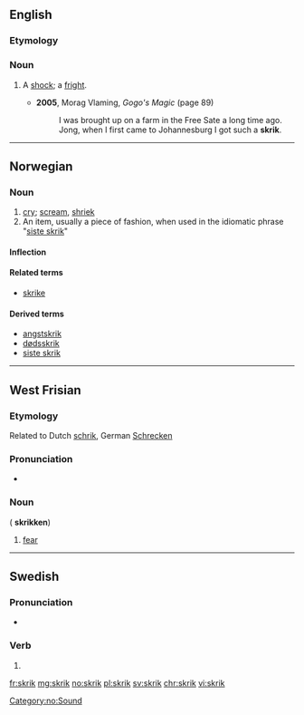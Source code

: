 ==English==

===Etymology===
{{etyl|af|en}}

===Noun===
{{en-noun}}

# {{context|South Africa|lang=en}} A [[shock]]; a [[fright]].
#* '''2005''', Morag Vlaming, ''Gogo's Magic'' (page 89)
#*: I was brought up on a farm in the Free Sate a long time ago. Jong, when I first came to Johannesburg I got such a '''skrik'''.

----

==Norwegian==

===Noun===
{{head|no|noun|g=n}}

# [[cry]]; [[scream]], [[shriek]]
# An item, usually a piece of fashion, when used in the idiomatic phrase "[[siste skrik]]"

====Inflection====
{{no-noun-infl|nb-class=n1|nn-class=n1}}

====Related terms====
* [[skrike]]

====Derived terms====
* [[angstskrik]]
* [[dødsskrik]]
* [[siste skrik]]

[[Category:no:Sound]]

----

==West Frisian==

===Etymology===

Related to Dutch [[schrik]], German [[Schrecken]]

===Pronunciation===

* {{IPA|/skrɪk/|lang=fy}}

===Noun===
{{head|fy|noun|g=c}} ({{p}} '''skrikken''')

# [[fear]]

----

==Swedish==

===Pronunciation===
* {{audio|Sv-skrik.ogg|Audio}}

===Verb===
{{head|sv|verb form}}

# {{sv-verb-form-imp|skrika}}

[[fr:skrik]]
[[mg:skrik]]
[[no:skrik]]
[[pl:skrik]]
[[sv:skrik]]
[[chr:skrik]]
[[vi:skrik]]